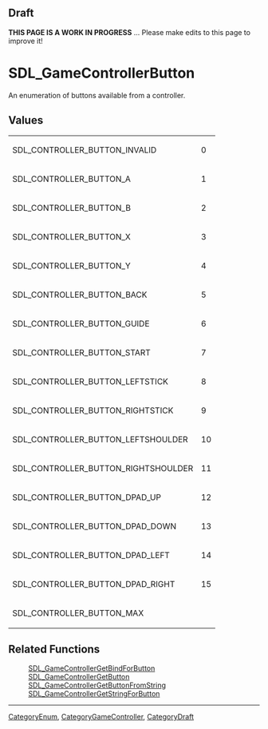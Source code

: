 == Draft ==

'''THIS PAGE IS A WORK IN PROGRESS''' ... Please make edits to this page to improve it!


<!-- #*^*^*^*^*See https://wiki.libsdl.org/SGEnumerations for details on editing this page*^*^*^*^* -->


= SDL_GameControllerButton =
An enumeration of buttons available from a controller.

<!-- #Replace SDL_Enumeration with the name of the enum and ****** with a brief description of the enum according to the Style Guide, then delete this comment. -->




== Values ==
{|
| SDL_CONTROLLER_BUTTON_INVALID       
| 0
|-
| SDL_CONTROLLER_BUTTON_A             
| 1
|-
| SDL_CONTROLLER_BUTTON_B             
| 2
|-
| SDL_CONTROLLER_BUTTON_X             
| 3
|-
| SDL_CONTROLLER_BUTTON_Y             
| 4
|-
| SDL_CONTROLLER_BUTTON_BACK          
| 5
|-
| SDL_CONTROLLER_BUTTON_GUIDE         
| 6
|-
| SDL_CONTROLLER_BUTTON_START         
| 7
|-
| SDL_CONTROLLER_BUTTON_LEFTSTICK     
| 8
|-
| SDL_CONTROLLER_BUTTON_RIGHTSTICK    
| 9
|-
| SDL_CONTROLLER_BUTTON_LEFTSHOULDER  
| 10
|-
| SDL_CONTROLLER_BUTTON_RIGHTSHOULDER 
| 11
|-
| SDL_CONTROLLER_BUTTON_DPAD_UP       
| 12
|-
| SDL_CONTROLLER_BUTTON_DPAD_DOWN     
| 13
|-
| SDL_CONTROLLER_BUTTON_DPAD_LEFT     
| 14
|-
| SDL_CONTROLLER_BUTTON_DPAD_RIGHT    
| 15
|-
| SDL_CONTROLLER_BUTTON_MAX           
| 
|}

<!-- #Fill in the above table per the Style Guide, then delete this comment. -->



== Related Functions ==
:[[SDL_GameControllerGetBindForButton]]
:[[SDL_GameControllerGetButton]]
:[[SDL_GameControllerGetButtonFromString]]
:[[SDL_GameControllerGetStringForButton]]
<!-- #Remove this section if empty -->

----
[[CategoryEnum]], [[CategoryGameController]], [[CategoryDraft]]
<!-- #See the Style Guide for instructions on editing the footer. -->
